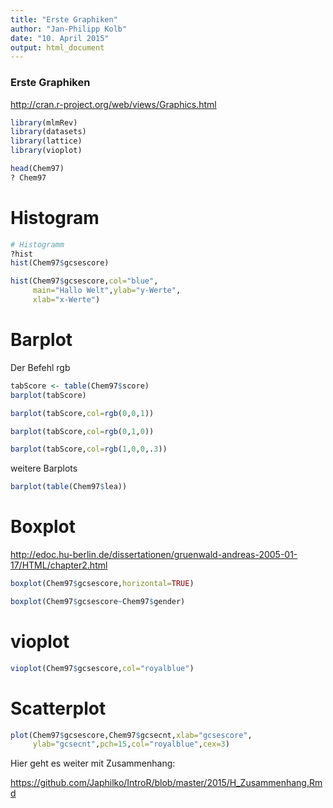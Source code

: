 ```yaml
---
title: "Erste Graphiken"
author: "Jan-Philipp Kolb"
date: "10. April 2015"
output: html_document
---
```



### Erste Graphiken


<http://cran.r-project.org/web/views/Graphics.html>

```r
library(mlmRev)
library(datasets)
library(lattice)
library(vioplot)
```


```r
head(Chem97)
? Chem97
```

# Histogram


```r
# Histogramm
?hist
hist(Chem97$gcsescore)
```


```r
hist(Chem97$gcsescore,col="blue",
     main="Hallo Welt",ylab="y-Werte",
     xlab="x-Werte")
```


# Barplot

  Der Befehl rgb

```r
tabScore <- table(Chem97$score)
barplot(tabScore)
```

```r
barplot(tabScore,col=rgb(0,0,1))
```


```r
barplot(tabScore,col=rgb(0,1,0))
```

```r
barplot(tabScore,col=rgb(1,0,0,.3))
```

weitere Barplots

```r
barplot(table(Chem97$lea))
```

# Boxplot

<http://edoc.hu-berlin.de/dissertationen/gruenwald-andreas-2005-01-17/HTML/chapter2.html>

```r
boxplot(Chem97$gcsescore,horizontal=TRUE)
```

```r
boxplot(Chem97$gcsescore~Chem97$gender)
```

# vioplot

```r
vioplot(Chem97$gcsescore,col="royalblue")
```


# Scatterplot

```r
plot(Chem97$gcsescore,Chem97$gcsecnt,xlab="gcsescore",
     ylab="gcsecnt",pch=15,col="royalblue",cex=3)
```


Hier geht es weiter mit Zusammenhang:

<https://github.com/Japhilko/IntroR/blob/master/2015/H_Zusammenhang.Rmd>
